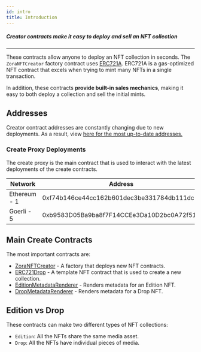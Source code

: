 ```yaml
---
id: intro
title: Introduction
---
```



##### Creator contracts make it easy to deploy and sell an NFT collection

---

These contracts allow anyone to deploy an NFT collection in seconds.
The `ZoraNFTCreator` factory contract uses [ERC721A](https://www.azuki.com/erc721a). 
ERC721A is a gas-optimized NFT contract that excels when trying to mint many NFTs in a single transaction.

In addition, these contracts **provide built-in sales mechanics**, making it easy to both deploy a collection and sell the initial mints.

## Addresses
Creator contract addresses are constantly changing due to new deployments. 
As a result, view [here for the most up-to-date addresses.](https://github.com/ourzora/zora-drops-contracts/tree/main/deployments)

###  Create Proxy Deployments
The create proxy is the main contract that is used to interact with the latest deployments of the create contracts. 

| **Network**       | **Address**                                |
|-------------------|--------------------------------------------|
| Ethereum - 1      | 0xf74b146ce44cc162b601dec3be331784db111dc1 |
| Goerli - 5        | 0xb9583D05Ba9ba8f7F14CCEe3Da10D2bc0A72f519 |

## Main Create Contracts
The most important contracts are:

- [ZoraNFTCreator](./ZoraNFTCreator) - A factory that deploys new NFT contracts.
- [ERC721Drop](./ERC721Drop) - A template NFT contract that is used to create a new collection.
- [EditionMetadataRenderer](./EditionMetadataRenderer) - Renders metadata for an Edition NFT.
- [DropMetadataRenderer](./DropMetadataRenderer) - Renders metadata for a Drop NFT.

## Edition vs Drop

These contracts can make two different types of NFT collections:

- `Edition`: All the NFTs share the same media asset.
- `Drop`: All the NFTs have individual pieces of media.